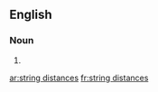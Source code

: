==English==

===Noun===
{{head|en|noun plural form|head=[[string]] [[distance]]s}}

# {{plural of|string distance|lang=en}}

[[ar:string distances]]
[[fr:string distances]]